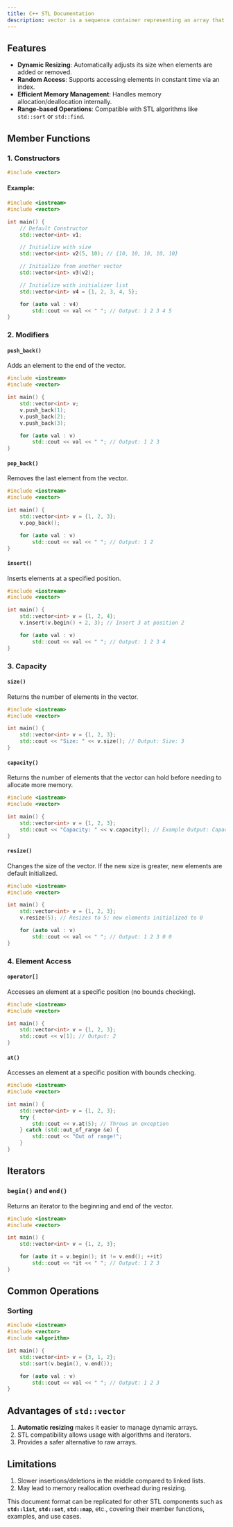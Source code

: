 ```yaml
---
title: C++ STL Documentation
description: vector is a sequence container representing an array that can grow in size dynamically. It provides random access to elements, and its size is automatically adjusted as elements are inserted or removed
---
```


## Features

- **Dynamic Resizing**: Automatically adjusts its size when elements are added or removed.
- **Random Access**: Supports accessing elements in constant time via an index.
- **Efficient Memory Management**: Handles memory allocation/deallocation internally.
- **Range-based Operations**: Compatible with STL algorithms like `std::sort` or `std::find`.


## Member Functions

### 1. **Constructors**

```cpp
#include <vector>
```

#### Example:

```cpp:vector_constructors.cpp
#include <iostream>
#include <vector>

int main() {
    // Default Constructor
    std::vector<int> v1;

    // Initialize with size
    std::vector<int> v2(5, 10); // {10, 10, 10, 10, 10}

    // Initialize from another vector
    std::vector<int> v3(v2);

    // Initialize with initializer list
    std::vector<int> v4 = {1, 2, 3, 4, 5};

    for (auto val : v4)
        std::cout << val << " "; // Output: 1 2 3 4 5
}
```



### 2. **Modifiers**

#### **`push_back()`**
Adds an element to the end of the vector.

```cpp:vector_push_back.cpp
#include <iostream>
#include <vector>

int main() {
    std::vector<int> v;
    v.push_back(1);
    v.push_back(2);
    v.push_back(3);

    for (auto val : v)
        std::cout << val << " "; // Output: 1 2 3
}
```

#### **`pop_back()`**
Removes the last element from the vector.

```cpp:vector_pop_back.cpp
#include <iostream>
#include <vector>

int main() {
    std::vector<int> v = {1, 2, 3};
    v.pop_back();

    for (auto val : v)
        std::cout << val << " "; // Output: 1 2
}
```

#### **`insert()`**
Inserts elements at a specified position.

```cpp:vector_insert.cpp
#include <iostream>
#include <vector>

int main() {
    std::vector<int> v = {1, 2, 4};
    v.insert(v.begin() + 2, 3); // Insert 3 at position 2

    for (auto val : v)
        std::cout << val << " "; // Output: 1 2 3 4
}
```



### 3. **Capacity**

#### **`size()`**
Returns the number of elements in the vector.

```cpp:vector_size.cpp
#include <iostream>
#include <vector>

int main() {
    std::vector<int> v = {1, 2, 3};
    std::cout << "Size: " << v.size(); // Output: Size: 3
}
```

#### **`capacity()`**
Returns the number of elements that the vector can hold before needing to allocate more memory.

```cpp:vector_capacity.cpp
#include <iostream>
#include <vector>

int main() {
    std::vector<int> v = {1, 2, 3};
    std::cout << "Capacity: " << v.capacity(); // Example Output: Capacity: 4
}
```

#### **`resize()`**
Changes the size of the vector. If the new size is greater, new elements are default initialized.

```cpp:vector_resize.cpp
#include <iostream>
#include <vector>

int main() {
    std::vector<int> v = {1, 2, 3};
    v.resize(5); // Resizes to 5; new elements initialized to 0

    for (auto val : v)
        std::cout << val << " "; // Output: 1 2 3 0 0
}
```



### 4. **Element Access**

#### **`operator[]`**
Accesses an element at a specific position (no bounds checking).

```cpp:vector_operator_access.cpp
#include <iostream>
#include <vector>

int main() {
    std::vector<int> v = {1, 2, 3};
    std::cout << v[1]; // Output: 2
}
```

#### **`at()`**
Accesses an element at a specific position with bounds checking.

```cpp:vector_at.cpp
#include <iostream>
#include <vector>

int main() {
    std::vector<int> v = {1, 2, 3};
    try {
        std::cout << v.at(5); // Throws an exception
    } catch (std::out_of_range &e) {
        std::cout << "Out of range!";
    }
}
```



## Iterators

### **`begin()` and `end()`**
Returns an iterator to the beginning and end of the vector.

```cpp:vector_iterators.cpp
#include <iostream>
#include <vector>

int main() {
    std::vector<int> v = {1, 2, 3};

    for (auto it = v.begin(); it != v.end(); ++it)
        std::cout << *it << " "; // Output: 1 2 3
}
```



## Common Operations

### **Sorting**

```cpp:vector_sort.cpp
#include <iostream>
#include <vector>
#include <algorithm>

int main() {
    std::vector<int> v = {3, 1, 2};
    std::sort(v.begin(), v.end());

    for (auto val : v)
        std::cout << val << " "; // Output: 1 2 3
}
```



## Advantages of `std::vector`

1. **Automatic resizing** makes it easier to manage dynamic arrays.
2. STL compatibility allows usage with algorithms and iterators.
3. Provides a safer alternative to raw arrays.



## Limitations

1. Slower insertions/deletions in the middle compared to linked lists.
2. May lead to memory reallocation overhead during resizing.



This document format can be replicated for other STL components such as **`std::list`**, **`std::set`**, **`std::map`**, etc., covering their member functions, examples, and use cases.
